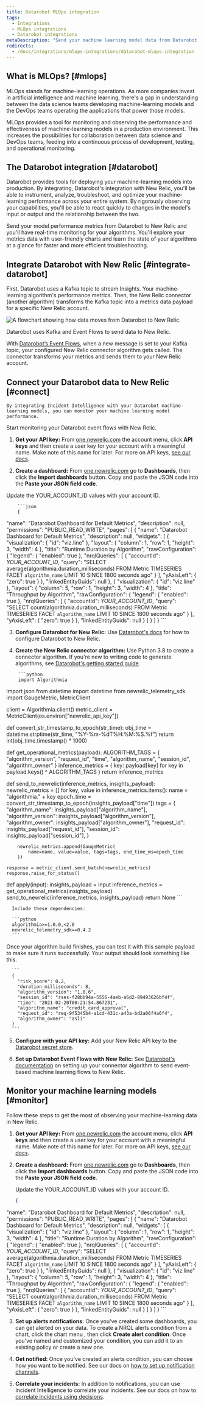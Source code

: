 ```yaml
---
title: Datarobot MLOps integration
tags:
  - Integrations
  - MLOps integrations
  - Datarobot integrations
metaDescription: "Send your machine learning model data from Datarobot to New Relic to understand your model's performance."
redirects:
  - /docs/integrations/mlops-integrations/datarobot-mlops-integration
---
```


## What is MLOps? [#mlops]

MLOps stands for machine-learning operations. As more companies invest in artificial intelligence and machine learning, there's a gap in understanding between the data science teams developing machine-learning models and the DevOps teams operating the applications that power those models.

MLOps provides a tool for monitoring and observing the performance and effectiveness of machine-learning models in a production environment. This increases the possibilities for collaboration between data science and DevOps teams, feeding into a continuous process of development, testing, and operational monitoring.

## The Datarobot integration [#datarobot]

Datarobot provides tools for deploying your machine-learning models into production. By integrating, Datarobot's integration with New Relic, you'll be able to instrument, analyze, troubleshoot, and optimize your machine-learning performance across your entire system. By rigorously observing your capabilities, you'll be able to react quickly to changes in the model's input or output and the relationship between the two.

Send your model performance metrics from Datarobot to New Relic and you'll have real-time monitoring for your algorithms. You'll explore your metrics data with user-friendly charts and learn the state of your algorithms at a glance for faster and more efficient troubleshooting. 

## Integrate Datarobot with New Relic [#integrate-datarobot] 

First, Datarobot uses a Kafka topic to stream Insights. Your machine-learning algorithm's performance metrics. Then, the New Relic connector (another algorithm) transforms the Kafka topic into a metrics data payload for a specific New Relic account.

![A flowchart showing how data moves from Datarobot to New Relic.](./images/algorithmia-flow.png "Datarobot to New Relic data flow")

<figcaption>Datarobot uses Kafka and Event Flows to send data to New Relic.</figcaption>

With [Datarobot’s Event Flows](https://algorithmia.com/developers/integrations/message-broker), when a new message is set to your Kafka topic, your configured New Relic connector algorithm gets called. The connector transforms your metrics and sends them to your New Relic account.

## Connect your Datarobot data to New Relic [#connect]

    By integrating Incident Intelligence with your Datarobot machine-learning models, you can monitor your machine learning model performance.

  Start monitoring your Datarobot event flows with New Relic.

1. **Get your API key:** From [one.newrelic.com](https://one.newrelic.com) the account menu, click **API keys** and then create a user key for your account with a meaningful name. Make note of this name for later. For more on API keys, [see our docs](/docs/apis/get-started/intro-apis/new-relic-api-keys/).

2. **Create a dashboard:** From [one.newrelic.com](https://one.newrelic.com) go to **Dashboards**, then click the **Import dashboards** button. Copy and paste the JSON code into the **Paste your JSON field code**.

Update the YOUR_ACCOUNT_ID values with your account ID.

        ```json
        {
  "name": "Datarobot Dashboard for Default Metrics",
  "description": null,
  "permissions": "PUBLIC_READ_WRITE",
  "pages": [
    {
      "name": "Datarobot Dashboard for Default Metrics",
      "description": null,
      "widgets": [
        {
          "visualization": {
            "id": "viz.line"
          },
          "layout": {
            "column": 1,
            "row": 1,
            "height": 3,
            "width": 4
          },
          "title": "Runtime Duration by Algorithm",
          "rawConfiguration": {
            "legend": {
              "enabled": true
            },
            "nrqlQueries": [
              {
                "accountId": <var>YOUR_ACCOUNT_ID</var>,
                "query": "SELECT average(algorithmia.duration_milliseconds) FROM Metric TIMESERIES FACET `algorithm_name` LIMIT 10 SINCE 1800 seconds ago"
              }
            ],
            "yAxisLeft": {
              "zero": true
            }
          },
          "linkedEntityGuids": null
        },
        {
          "visualization": {
            "id": "viz.line"
          },
          "layout": {
            "column": 5,
            "row": 1,
            "height": 3,
            "width": 4
          },
          "title": "Throughput by Algorithm",
          "rawConfiguration": {
            "legend": {
              "enabled": true
            },
            "nrqlQueries": [
              {
                "accountId": <var>YOUR_ACCOUNT_ID</var>,
                "query": "SELECT count(algorithmia.duration_milliseconds) FROM Metric TIMESERIES FACET `algorithm_name` LIMIT 10 SINCE 1800 seconds ago"
              }
            ],
            "yAxisLeft": {
              "zero": true
            }
          },
          "linkedEntityGuids": null
        }
      ]
    }
  ]
}
        ```

3. **Configure Datarobot for New Relic:** Use [Datarobot's docs](https://algorithmia.com/developers/algorithmia-enterprise/algorithmia-insights) for how to configure Datarobot to New Relic.

4. **Create the New Relic connector algorithm:** Use Python 3.8 to create a connector algorithm. If you're new to writing code to generate algorithms, see [Datarobot's getting started guide](https://algorithmia.com/developers/algorithm-development/your-first-algo).

        ```python
        import Algorithmia
import json
from datetime import datetime
from newrelic_telemetry_sdk import GaugeMetric, MetricClient

client = Algorithmia.client()
metric_client = MetricClient(os.environ["newrelic_api_key"])


def convert_str_timestamp_to_epoch(str_time):
    obj_time = datetime.strptime(str_time, "%Y-%m-%dT%H:%M:%S.%f")
    return int(obj_time.timestamp() * 1000)

def get_operational_metrics(payload):
    ALGORITHM_TAGS = {
    "algorithm_version",
    "request_id",
    "time",
    "algorithm_name",
    "session_id",
    "algorithm_owner"
    }
    inference_metrics = {
        key: payload[key] for key in payload.keys() ^ ALGORITHM_TAGS
    }
    return inference_metrics

def send_to_newrelic(inference_metrics, insights_payload):
    newrelic_metrics = []
    for key, value in inference_metrics.items():
        name = "algorithmia." + key
        epoch_time = convert_str_timestamp_to_epoch(insights_payload["time"])
        tags = {
            "algorithm_name": insights_payload["algorithm_name"],
            "algorithm_version": insights_payload["algorithm_version"],
            "algorithm_owner": insights_payload["algorithm_owner"],
            "request_id": insights_payload["request_id"],
            "session_id": insights_payload["session_id"],
        }

        newrelic_metrics.append(GaugeMetric(
            name=name, value=value, tags=tags, end_time_ms=epoch_time
        ))

    response = metric_client.send_batch(newrelic_metrics)
    response.raise_for_status()


def apply(input):
    insights_payload = input
    inference_metrics = get_operational_metrics(insights_payload)
    send_to_newrelic(inference_metrics, insights_payload)
    return None
        ```

      Include these dependencies:

      ```python
      algorithmia>=1.0.0,<2.0
      newrelic_telemetry_sdk==0.4.2
      ```

Once your algorithm build finishes, you can test it with this sample payload to make sure it runs successfully. Your output should look something like this.

      ```
      {
        "risk_score": 0.2,
        "duration_milliseconds": 8,
        "algorithm_version": "1.0.6",
        "session_id": "rses-f28bb94a-5556-4aeb-a6d2-89493626bf4f",
        "time": "2021-02-20T00:21:54.867231",
        "algorithm_name": "credit_card_approval",
        "request_id": "req-9f5345b4-a1cd-431c-a43a-bd2a06f4a6f4",
        "algorithm_owner": "asli"
      }
      ```

5. **Configure with your API key:** Add your New Relic API key to the [Datarobot secret store](https://algorithmia.com/developers/platform/algorithm-secrets).

6. **Set up Datarobot Event Flows with New Relic:** See [Datarobot's documentation](https://algorithmia.com/developers/integrations/message-broker) on setting up your connector algorithm to send event-based machine learning flows to New Relic. 

## Monitor your machine learning models [#monitor]

Follow these steps to get the most of observing your machine-learning data in New Relic.  

1. **Get your API key:** From [one.newrelic.com](https://one.newrelic.com) the account menu, click **API keys** and then create a user key for your account with a meaningful name. Make note of this name for later. For more on API keys, [see our docs](/docs/apis/get-started/intro-apis/new-relic-api-keys/).

  2. **Create a dashboard:** From [one.newrelic.com](https://one.newrelic.com) go to **Dashboards**, then click the **Import dashboards** button. Copy and paste the JSON code into the **Paste your JSON field code**.

        Update the YOUR_ACCOUNT_ID values with your account ID.

        ```json
        {
  "name": "Datarobot Dashboard for Default Metrics",
  "description": null,
  "permissions": "PUBLIC_READ_WRITE",
  "pages": [
    {
      "name": "Datarobot Dashboard for Default Metrics",
      "description": null,
      "widgets": [
        {
          "visualization": {
            "id": "viz.line"
          },
          "layout": {
            "column": 1,
            "row": 1,
            "height": 3,
            "width": 4
          },
          "title": "Runtime Duration by Algorithm",
          "rawConfiguration": {
            "legend": {
              "enabled": true
            },
            "nrqlQueries": [
              {
                "accountId": <var>YOUR_ACCOUNT_ID</var>,
                "query": "SELECT average(algorithmia.duration_milliseconds) FROM Metric TIMESERIES FACET `algorithm_name` LIMIT 10 SINCE 1800 seconds ago"
              }
            ],
            "yAxisLeft": {
              "zero": true
            }
          },
          "linkedEntityGuids": null
        },
        {
          "visualization": {
            "id": "viz.line"
          },
          "layout": {
            "column": 5,
            "row": 1,
            "height": 3,
            "width": 4
          },
          "title": "Throughput by Algorithm",
          "rawConfiguration": {
            "legend": {
              "enabled": true
            },
            "nrqlQueries": [
              {
                "accountId": <var>YOUR_ACCOUNT_ID</var>,
                "query": "SELECT count(algorithmia.duration_milliseconds) FROM Metric TIMESERIES FACET `algorithm_name` LIMIT 10 SINCE 1800 seconds ago"
              }
            ],
            "yAxisLeft": {
              "zero": true
            }
          },
          "linkedEntityGuids": null
        }
      ]
    }
  ]
}
        ``` 

3. **Set up alerts notifications:** Once you've created some dashboards, you can get alerted on your data.  To create a NRQL alerts condition from a chart, click the chart menu <Icon name="fe-more-horizontal"/>, then click **Create alert condition**. Once you've named and customized your condition, you can add it to an existing policy or create a new one.

4. **Get notified:** Once you've created an alerts condition, you can choose how you want to be notified. See our docs on [how to set up notification channels](/docs/alerts-applied-intelligence/new-relic-alerts/alert-notifications/notification-channels-control-where-send-alerts/).

5. **Correlate your incidents:** In addition to notifications, you can use Incident Intelligence to correlate your incidents. See our docs on how to [correlate incidents using decisions](/docs/alerts-applied-intelligence/applied-intelligence/incident-intelligence/change-applied-intelligence-correlation-logic-decisions/).



